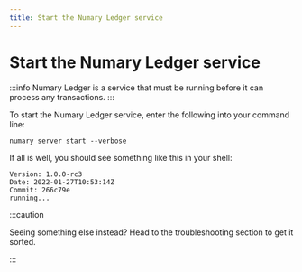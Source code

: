 ```yaml
---
title: Start the Numary Ledger service
---
```


# Start the Numary Ledger service

:::info
Numary Ledger is a service that must be running before it can process any transactions.
:::

To start the Numary Ledger service, enter the following into your command line:

```shell
numary server start --verbose
```

If all is well, you should see something like this in your shell:
```
Version: 1.0.0-rc3 
Date: 2022-01-27T10:53:14Z 
Commit: 266c79e 
running... 
```

:::caution

Seeing something else instead? Head to the troubleshooting section to get it sorted.

:::
